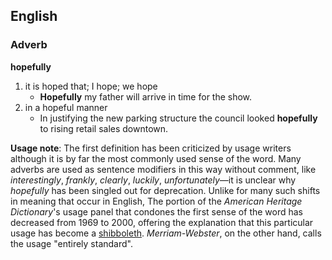 ==English==
===Adverb===
'''hopefully'''
# it is hoped that; I hope; we hope
#* '''Hopefully''' my father will arrive in time for the show.
# in a hopeful manner
#* In justifying the new parking structure the council looked '''hopefully''' to rising retail sales downtown. 

'''Usage note''': The first definition has been criticized by usage writers although it is by far the most commonly used sense of the word. Many adverbs are used as sentence modifiers in this way without comment, like ''interestingly'', ''frankly'', ''clearly'', ''luckily'', ''unfortunately''—it is unclear why ''hopefully'' has been singled out for deprecation. Unlike for many such shifts in meaning that occur in English, The portion of the ''American Heritage Dictionary'''s usage panel that condones the first sense of the word has decreased from 1969 to 2000, offering the explanation that this particular usage has become a [[shibboleth]]. ''Merriam-Webster'', on the other hand, calls the usage "entirely standard".